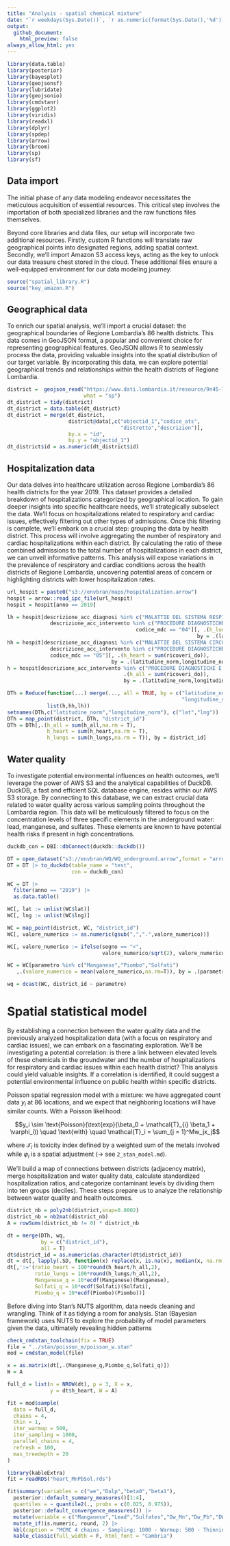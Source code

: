 ```yaml
---
title: "Analysis - spatial chemical mixture"
date: "`r weekdays(Sys.Date())`, `r as.numeric(format(Sys.Date(),'%d'))`^`r ifelse(as.numeric(format(Sys.Date(), '%d')) %in% c(1,21,31),'st',ifelse(as.numeric(format(Sys.Date(), '%d')) %in% c(2,22),'nd',ifelse(as.numeric(format(Sys.Date(), '%d')) %in% c(3,23),'rd','th')))`^ `r format(Sys.Date(),'%B %Y')`"
output:
  github_document:
    html_preview: false
always_allow_html: yes
---
```


```r
library(data.table)
library(posterior)
library(bayesplot)
library(geojsonsf)
library(lubridate)
library(geojsonio)
library(cmdstanr)
library(ggplot2)
library(viridis)
library(readxl)
library(dplyr)
library(spdep)
library(arrow)
library(broom)
library(sp)
library(sf)
```

## Data import

The initial phase of any data modeling endeavor necessitates the meticulous acquisition of essential resources. This critical step involves the importation of both specialized libraries and the raw functions files themselves.

Beyond core libraries and data files, our setup will incorporate two additional resources. Firstly, custom R functions will translate raw geographical points into designated regions, adding spatial context. Secondly, we'll import Amazon S3 access keys, acting as the key to unlock our data treasure chest stored in the cloud. These additional files ensure a well-equipped environment for our data modeling journey. 

```r
source("spatial_library.R")
source("key_amazon.R")
```

## Geographical data

To enrich our spatial analysis, we'll import a crucial dataset: the geographical boundaries of Regione Lombardia's 86 health districts. This data comes in GeoJSON format, a popular and convenient choice for representing geographical features. GeoJSON allows R to seamlessly process the data, providing valuable insights into the spatial distribution of our target variable. By incorporating this data, we can explore potential geographical trends and relationships within the health districts of Regione Lombardia.  

```r
district =  geojson_read("https://www.dati.lombardia.it/resource/9n45-7bpc.geojson",
                         what = "sp")
dt_district = tidy(district)
dt_district = data.table(dt_district)
dt_district = merge(dt_district,
                    district@data[,c("objectid_1","codice_ats",
                                     "distretto","descrizion")],
                    by.x = "id", 
                    by.y = "objectid_1")
dt_district$id = as.numeric(dt_district$id)
```

## Hospitalization data

Our data delves into healthcare utilization across Regione Lombardia's 86 health districts for the year 2019. This dataset provides a detailed breakdown of hospitalizations categorized by geographical location. To gain deeper insights into specific healthcare needs, we'll strategically subselect the data. We'll focus on hospitalizations related to respiratory and cardiac issues, effectively filtering out other types of admissions.  Once this filtering is complete, we'll embark on a crucial step: grouping the data by health district. This process will involve aggregating the number of respiratory and cardiac hospitalizations within each district. By calculating the ratio of these combined admissions to the total number of hospitalizations in each district, we can unveil informative patterns. This analysis will expose variations in the prevalence of respiratory and cardiac conditions across the health districts of Regione Lombardia, uncovering potential areas of concern or highlighting districts with lower hospitalization rates.

```r
url_hospit = paste0("s3://envbran/maps/hospitalization.arrow")
hospit = arrow::read_ipc_file(url_hospit)
hospit = hospit[anno == 2019]

lh = hospit[descrizione_acc_diagnosi %in% c("MALATTIE DEL SISTEMA RESPIRATORIO") &
              descrizione_acc_intervento %in% c("PROCEDURE DIAGNOSTICHE E TERAPEUTICHE VARIE") &
                                          codice_mdc == "04"][, .(h_lungs = sum(ricoveri_do)),
                                                              by = .(latitudine_norm,longitudine_norm)]
hh = hospit[descrizione_acc_diagnosi %in% c("MALATTIE DEL SISTEMA CIRCOLATORIO") &
              descrizione_acc_intervento %in% c("PROCEDURE DIAGNOSTICHE E TERAPEUTICHE VARIE") &
              codice_mdc == "05"][, .(h_heart = sum(ricoveri_do)),
                                  by = .(latitudine_norm,longitudine_norm)]
h = hospit[descrizione_acc_intervento %in% c("PROCEDURE DIAGNOSTICHE E TERAPEUTICHE VARIE"), 
                                      .(h_all = sum(ricoveri_do)),
                                      by = .(latitudine_norm,longitudine_norm)]

DTh = Reduce(function(...) merge(..., all = TRUE, by = c("latitudine_norm",
                                                         "longitudine_norm")), 
             list(h,hh,lh))
setnames(DTh,c("latitudine_norm","longitudine_norm"), c("lat","lng"))
DTh = map_point(district, DTh, "district_id")
DTh = DTh[,.(h_all = sum(h_all,na.rm = T),
             h_heart = sum(h_heart,na.rm = T),
             h_lungs = sum(h_lungs,na.rm = T)), by = district_id]
```

## Water quality

To investigate potential environmental influences on health outcomes, we'll leverage the power of AWS S3 and the analytical capabilities of DuckDB.  DuckDB, a fast and efficient SQL database engine, resides within our AWS S3 storage.  By connecting to this database, we can extract crucial data related to water quality across various sampling points throughout the Lombardia region.  This data will be meticulously filtered to focus on the concentration levels of three specific elements in the underground water: lead, manganese, and sulfates.  These elements are known to have potential health risks if present in high concentrations. 

```r
duckdb_con = DBI::dbConnect(duckdb::duckdb())

DT = open_dataset("s3://envbran/WQ/WQ_underground.arrow",format = "arrow") 
DT = DT |> to_duckdb(table_name = "test", 
                     con = duckdb_con)

WC = DT |>
  filter(anno == "2019") |>
  as.data.table() 

WC[, lat := unlist(WC$lat)]
WC[, lng := unlist(WC$lng)]

WC = map_point(district, WC, "district_id")
WC[, valore_numerico := as.numeric(gsub(",",".",valore_numerico))]

WC[, valore_numerico := ifelse(segno == "<", 
                               valore_numerico/sqrt(2), valore_numerico)]

WC = WC[parametro %in% c("Manganese","Piombo","Solfati")
   ,.(valore_numerico = mean(valore_numerico,na.rm=T)), by = .(parametro,district_id)]

wq = dcast(WC, district_id ~ parametro)

```

# Spatial statistical model

By establishing a connection between the water quality data and the previously analyzed hospitalization data (with a focus on respiratory and cardiac issues), we can embark on a fascinating exploration.  We'll be investigating a potential correlation: is there a link between elevated levels of these chemicals in the groundwater and the number of hospitalizations for respiratory and cardiac issues within each health district?  This analysis could yield valuable insights.  If a correlation is identified, it could suggest a potential environmental influence on public health within specific districts. 

Poisson spatial regression model with a mixture: we have aggregated count data $y_i$ at $86$ locations, and we expect that neighboring locations will have similar counts. With a Poisson likelihood:

$$y_i \sim \text{Poisson}(\text{exp}(\beta_0 + \mathcal{T}_{i} \beta_1 + \varphi_i)) \quad \text{with} \quad
\mathcal{T}_i = \sum_{j = 1}^Mw_jx_j$$

where $\mathcal{T}_i$ is toxicity index defined by a weighted sum of the metals involved while $\varphi_i$ is a spatial adjustment (&rightarrow; see `2_stan_model.md`).

We'll build a map of connections between districts (adjacency matrix), merge hospitalization and water quality data, calculate standardized hospitalization ratios, and categorize contaminant levels by dividing them into ten groups (deciles). These steps prepare us to analyze the relationship between water quality and health outcomes. 

```r
district_nb = poly2nb(district,snap=0.0002)
district_nb = nb2mat(district_nb)
A = rowSums(district_nb != 0) * district_nb 

dt = merge(DTh, wq,
           by = c("district_id"),
           all = T)
dt$district_id = as.numeric(as.character(dt$district_id))
dt = dt[, lapply(.SD, function(x) replace(x, is.na(x), median(x, na.rm = TRUE)))]
dt[,':='(ratio_heart = 100*round(h_heart/h_all,2),
         ratio_lungs = 100*round(h_lungs/h_all,2),
         Manganese_q = 10*ecdf(Manganese)(Manganese),
         Solfati_q = 10*ecdf(Solfati)(Solfati),
         Piombo_q = 10*ecdf(Piombo)(Piombo))]
```

Before diving into Stan's NUTS algorithm, data needs cleaning and wrangling. Think of it as tidying a room for analysis. Stan (Bayesian framework) uses NUTS to explore the probability of model parameters given the data, ultimately revealing hidden patterns 

```r
check_cmdstan_toolchain(fix = TRUE)
file = "../stan/poisson_m/poisson_w.stan"
mod = cmdstan_model(file)

x = as.matrix(dt[,.(Manganese_q,Piombo_q,Solfati_q)])
W = A

full_d = list(n = NROW(dt), p = 3, X = x, 
              y = dt$h_heart, W = A)

fit = mod$sample(
  data = full_d,
  chains = 4,
  thin = 1,
  iter_warmup = 500,
  iter_sampling = 1000,
  parallel_chains = 4,
  refresh = 100,
  max_treedepth = 20
)
```

```r
library(kableExtra)
fit = readRDS("heart_MnPbSol.rds")
```


```r
fit$summary(variables = c("we","Dalp","beta0","beta1"),
  posterior::default_summary_measures()[1:4],
  quantiles = ~ quantile2(., probs = c(0.025, 0.975)),
  posterior::default_convergence_measures()) |> 
  mutate(variable = c("Manganese","Lead","Sulfates","Dw_Mn","Dw_Pb","DW_Sulf","Intercept","Slope")) |> 
  mutate_if(is.numeric, round, 2) |> 
  kbl(caption = "MCMC 4 chains - Sampling: 1000 - Warmup: 500 - Thinning: 1") |>
  kable_classic(full_width = F, html_font = "Cambria")
```

